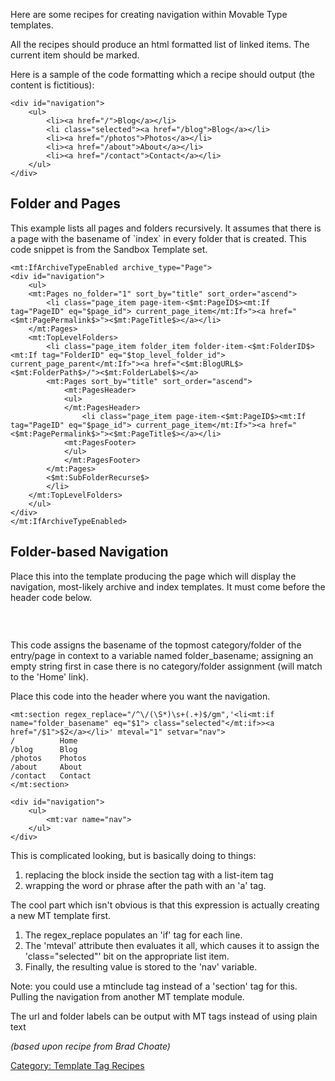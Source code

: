 [[Category: Template Tag Recipes]]

Here are some recipes for creating navigation within Movable Type templates.

All the recipes should produce an html formatted list of linked items. The current item should be marked.

Here is a sample of the code formatting which a recipe should output (the content is fictitious):

<pre>
<div id="navigation">
    <ul>
        <li><a href="/">Blog</a></li>
        <li class="selected"><a href="/blog">Blog</a></li>
        <li><a href="/photos">Photos</a></li>
        <li><a href="/about">About</a></li>
        <li><a href="/contact">Contact</a></li>
    </ul>
</div>
</pre>


== Folder and Pages ==

This example lists all pages and folders recursively. It assumes that there is a page with the basename of `index` in every folder that is created. This code snippet is from the Sandbox Template set.

<pre>
<mt:IfArchiveTypeEnabled archive_type="Page">
<div id="navigation">
    <ul>
    <mt:Pages no_folder="1" sort_by="title" sort_order="ascend">
        <li class="page_item page-item-<$mt:PageID$><mt:If tag="PageID" eq="$page_id"> current_page_item</mt:If>"><a href="<$mt:PagePermalink$>"><$mt:PageTitle$></a></li>
    </mt:Pages>
    <mt:TopLevelFolders>
        <li class="page_item folder_item folder-item-<$mt:FolderID$><mt:If tag="FolderID" eq="$top_level_folder_id"> current_page_parent</mt:If>"><a href="<$mt:BlogURL$><$mt:FolderPath$>/"><$mt:FolderLabel$></a>
        <mt:Pages sort_by="title" sort_order="ascend">
            <mt:PagesHeader>
            <ul>
            </mt:PagesHeader>
                <li class="page_item page-item-<$mt:PageID$><mt:If tag="PageID" eq="$page_id"> current_page_item</mt:If>"><a href="<$mt:PagePermalink$>"><$mt:PageTitle$></a></li>
            <mt:PagesFooter>
            </ul>
            </mt:PagesFooter>
        </mt:Pages>
        <$mt:SubFolderRecurse$>
        </li>
    </mt:TopLevelFolders>
    </ul>
</div>
</mt:IfArchiveTypeEnabled>
</pre>



== Folder-based Navigation ==

Place this into the template producing the page which will display the navigation, most-likely archive and index templates. It must come before the header code below.

    <mt:var name="folder_basename" value="">
    <mt:toplevelparent><mt:categorybasename setvar="folder_basename"></mt:toplevelparent>

This code assigns the basename of the topmost category/folder of the entry/page in context to a variable named folder_basename; assigning an empty string first in case there is no category/folder assignment (will match to the 'Home' link).

Place this code into the header where you want the navigation.

<pre>
<mt:section regex_replace="/^\/(\S*)\s+(.+)$/gm",'<li<mt:if name="folder_basename" eq="$1"> class="selected"</mt:if>><a href="/$1">$2</a></li>' mteval="1" setvar="nav">
/          Home
/blog      Blog
/photos    Photos
/about     About
/contact   Contact
</mt:section>

<div id="navigation">
    <ul>
        <mt:var name="nav">
    </ul>
</div>
</pre>

This is complicated looking, but is basically doing to things:

# replacing the block inside the section tag with a list-item tag
# wrapping the word or phrase after the path with an 'a' tag.

The cool part which isn't obvious is that this expression is actually creating a new MT template first.

# The regex_replace populates an 'if' tag for each line.
# The 'mteval' attribute then evaluates it all, which causes it to assign the 'class="selected"' bit on the appropriate list item.
# Finally, the resulting value is stored to the 'nav' variable.

Note: you could use a mtinclude tag instead of a 'section' tag for this. Pulling the navigation from another MT template module.

The url and folder labels can be output with MT tags instead of using plain text

''(based upon recipe from Brad Choate)''